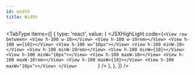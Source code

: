 ```yaml
---
id: width
title: Width
---
```



<Width />

<TabType
  items={[
    {
      type: 'react',
      value: (
        <JSXHighLight
          code={`
<View row between>
  <View h-100 w-10></View>
  <View h-100 w-10rem></View>
  <View h-100 w={10}></View>
  <View h-100 w="10px"></View>
  <View h-100 minW-10></View>
  <View h-100 minW-10rem></View>
  <View h-100 minW={10}></View>
  <View h-100 minW="10px"></View>
  <View h-100 maxW-10></View>
  <View h-100 maxW-10rem></View>
  <View h-100 maxW={10}></View>
  <View h-100 maxW="10px"></View>
</View>        
`}
        />
      ),
    },
  ]}
/>
